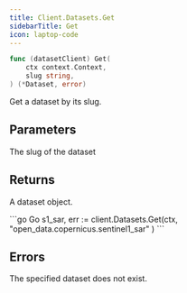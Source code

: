```yaml
---
title: Client.Datasets.Get
sidebarTitle: Get
icon: laptop-code
---
```


```go
func (datasetClient) Get(
    ctx context.Context,
    slug string,
) (*Dataset, error)
```

Get a dataset by its slug.

## Parameters

<ParamField path="slug" type="string">
  The slug of the dataset
</ParamField>

## Returns

A dataset object.

<RequestExample>
```go Go
s1_sar, err := client.Datasets.Get(ctx,
    "open_data.copernicus.sentinel1_sar"
)
```
</RequestExample>

## Errors

<ParamField path="not_found" type="No such dataset">
  The specified dataset does not exist.
</ParamField>
